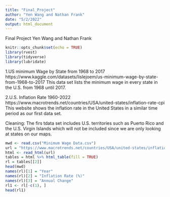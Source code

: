 ```yaml
---
title: "Final_Project"
author: "Yen Wang and Nathan Frank"
date: "5/2/2022"
output: html_document
---
```


Final Project
Yen Wang and Nathan Frank

```r
knitr::opts_chunk$set(echo = TRUE)
library(rvest)
library(tidyverse)
library(lubridate)
```

1.US minimum Wage by State from 1968 to 2017 https://www.kaggle.com/datasets/lislejoem/us-minimum-wage-by-state-from-1968-to-2017
This data set lists the minimum wage in every state in the U.S. from 1968 until 2017.

2.U.S. Inflation Rate 1960-2022
https://www.macrotrends.net/countries/USA/united-states/inflation-rate-cpi
This website shows the inflation rate in the United States in a similar time period as our first data set.

Cleaning: The firs tdata set includes U.S. territories such as Puerto Rico and the U.S. Virgin Islands which will not be included since we are only looking at states on our maps.

```r
mwd <- read.csv("Minimum Wage Data.csv")
url = "https://www.macrotrends.net/countries/USA/united-states/inflation-rate-cpi"
html <- read_html(url)
tables = html %>% html_table(fill = TRUE)
rl = tables[[2]]
head(mwd)
names(rl)[1] = "Year"
names(rl)[2] = "Inflation Rate (%)"
names(rl)[3] = "Annual Change"
rl1 <- rl[-c(1), ]
head(rl1)
```

